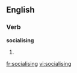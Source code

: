 
==English==

===Verb===
'''socialising'''

# {{present participle of|socialise}}

[[fr:socialising]]
[[vi:socialising]]